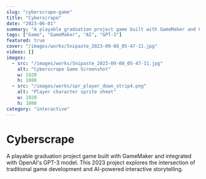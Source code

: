 ```yaml
---
slug: "cyberscrape-game"
title: "Cyberscrape"
date: "2023-06-01"
summary: "A playable graduation project game built with GameMaker and GPT-3 integration"
tags: ["Game", "GameMaker", "AI", "GPT-3"]
featured: true
cover: "/images/works/Snipaste_2023-09-08_05-47-11.jpg"
videos: []
images:
  - src: "/images/works/Snipaste_2023-09-08_05-47-11.jpg"
    alt: "Cyberscrape Game Screenshot"
    w: 1920
    h: 1080
  - src: "/images/works/spr_player_down_strip4.png"
    alt: "Player character sprite sheet"
    w: 1920
    h: 1080
category: "interactive"
---
```


# Cyberscrape

A playable graduation project game built with GameMaker and integrated with OpenAI's GPT-3 model. This 2023 project explores the intersection of traditional game development and AI-powered interactive storytelling.
